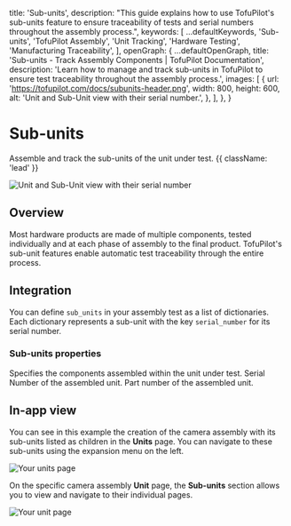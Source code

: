
  title: 'Sub-units',
  description:
    "This guide explains how to use TofuPilot's sub-units feature to ensure traceability of tests and serial numbers throughout the assembly process.",
  keywords: [
    ...defaultKeywords,
    'Sub-units',
    'TofuPilot Assembly',
    'Unit Tracking',
    'Hardware Testing',
    'Manufacturing Traceability',
  ],
  openGraph: {
    ...defaultOpenGraph,
    title: 'Sub-units - Track Assembly Components | TofuPilot Documentation',
    description:
      'Learn how to manage and track sub-units in TofuPilot to ensure test traceability throughout the assembly process.',
    images: [
      {
        url: 'https://tofupilot.com/docs/subunits-header.png',
        width: 800,
        height: 600,
        alt: 'Unit and Sub-Unit view with their serial number.',
      },
    ],
  },
}

# Sub-units

Assemble and track the sub-units of the unit under test. {{ className: 'lead' }}

<Image
  src="/subunits-header.png"
  alt="Unit and Sub-Unit view with their serial number"
/>

## Overview

Most hardware products are made of multiple components, tested individually and at each phase of assembly to the final product. TofuPilot's sub-unit features enable automatic test traceability through the entire process.

## Integration

You can define `sub_units` in your assembly test as a list of dictionaries. Each dictionary represents a sub-unit with the key `serial_number` for its serial number.

<CodeGroup>
  <CodeGithub
    title="OpenHTF"
    branch="main"
    path="docs_tofupilot/sub-units/openhtf/main.py"
  />

  <CodeGithub
    title="Python"
    branch="main"
    path="docs_tofupilot/sub-units/client/main.py"
  />
</CodeGroup>

### Sub-units properties

<Properties>
    <Property name="sub_units" type="array">
        Specifies the components assembled within the unit under test.
    </Property>
    <Property name="serial_number" type="str"  indent={1}>
        Serial Number of the assembled unit.
    </Property>
    <Property name="part_number" type="str"  indent={1}>
        Part number of the assembled unit.
    </Property>
</Properties>

## In-app view

You can see in this example the creation of the camera assembly with its sub-units listed as children in the **Units** page. You can navigate to these sub-units using the expansion menu on the left.

<Image src="/subunits-page-units.png" alt="Your units page" />

On the specific camera assembly **Unit** page, the **Sub-units** section allows you to view and navigate to their individual pages.

<Image src="/subunits-page-unit.png" alt="Your unit page" />
